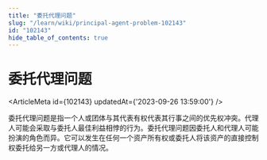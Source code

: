 ```yaml
---
title: "委托代理问题"
slug: "/learn/wiki/principal-agent-problem-102143"
id: "102143"
hide_table_of_contents: true
---
```



# 委托代理问题

<ArticleMeta id={102143} updatedAt={'2023-09-26 13:59:00'} />
<div className='border-solid border-b border-t-0 my-4 border-[var(--ifm-color-gray-300)]' />

委托代理问题是指一个人或团体与其代表有权代表其行事之间的优先权冲突。代理人可能会采取与委托人最佳利益相悖的行为。委托代理问题因委托人和代理人可能扮演的角色而异。它可以发生在任何一个资产所有权或委托人将该资产的直接控制权委托给另一方或代理人的情况。
